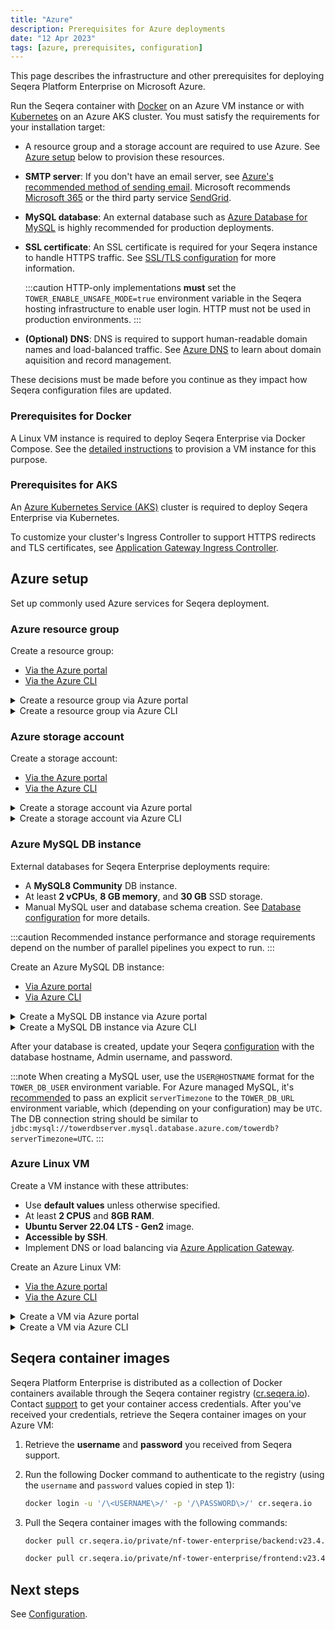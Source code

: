 ```yaml
---
title: "Azure"
description: Prerequisites for Azure deployments
date: "12 Apr 2023"
tags: [azure, prerequisites, configuration]
---
```


This page describes the infrastructure and other prerequisites for deploying Seqera Platform Enterprise on Microsoft Azure.

Run the Seqera container with [Docker](../docker-compose.mdx) on an Azure VM instance or with [Kubernetes](../kubernetes.mdx) on an Azure AKS cluster. You must satisfy the requirements for your installation target:

- A resource group and a storage account are required to use Azure. See [Azure setup](#azure-setup) below to provision these resources.

- **SMTP server**: If you don't have an email server, see [Azure's recommended method of sending email][azure-sendmail]. Microsoft recommends [Microsoft 365][msft-365] or the third party service [SendGrid][sendgrid].

- **MySQL database**: An external database such as [Azure Database for MySQL][azure-db-create-portal] is highly recommended for production deployments.

- **SSL certificate**: An SSL certificate is required for your Seqera instance to handle HTTPS traffic. See [SSL/TLS configuration](../configuration/ssl_tls.mdx#azure-deployments-use-application-gateway-for-tls-termination-and-load-balancing) for more information.

  :::caution
  HTTP-only implementations **must** set the `TOWER_ENABLE_UNSAFE_MODE=true` environment variable in the Seqera hosting infrastructure to enable user login. HTTP must not be used in production environments.
  :::

- **(Optional) DNS**: DNS is required to support human-readable domain names and load-balanced traffic. See [Azure DNS][azure-dns] to learn about domain aquisition and record management.

These decisions must be made before you continue as they impact how Seqera configuration files are updated.

### Prerequisites for Docker

A Linux VM instance is required to deploy Seqera Enterprise via Docker Compose. See the [detailed instructions](#azure-setup) to provision a VM instance for this purpose.

### Prerequisites for AKS

An [Azure Kubernetes Service (AKS)][aks-walkthrough] cluster is required to deploy Seqera Enterprise via Kubernetes.

To customize your cluster's Ingress Controller to support HTTPS redirects and TLS certificates, see [Application Gateway Ingress Controller][application-gateway-ingress].

## Azure setup

Set up commonly used Azure services for Seqera deployment.

### Azure resource group

Create a resource group:
- [Via the Azure portal][azure-rg-portal]
- [Via the Azure CLI][azure-rg-cli]

<details>
   <summary>Create a resource group via Azure portal</summary>

  1. Sign in to the [Azure portal](https://portal.azure.com).

  1. Select **Resource groups**.

  1. Select **Add**.

  1. Enter the following values:

    - **Subscription**: Select your Azure subscription.

    - **Resource group**: Enter a new resource group name (such as `towerrg`).

    - **Region**: Select the region where your assets will exist (such as `East US`).

  1. Select **Review and Create**.

  1. Select **Create**.

</details>
<details>
   <summary>Create a resource group via Azure CLI</summary>

  Run the `az group create` command:

   ```console
  az group create --name $MY_RESOURCE_GROUP_NAME --location $REGION
   ```

</details>

### Azure storage account

Create a storage account:
- [Via the Azure portal][azure-storage-portal]
- [Via the Azure CLI][azure-storage-cli]

<details>
   <summary>Create a storage account via Azure portal</summary>

  1. Sign in to the [Azure portal](https://portal.azure.com).

  1. Select **Storage accounts**.

  1. Select **Create**.

  1. Enter the following values:

    - **Subscription**: Select your Azure subscription.

    - **Resource group**: Enter your resource group name.

    - **Storage account name**: Enter a new storage account name (e.g., `towerstorage`).

    - **Region**: Select the region where your Resource Group exists (e.g., `East US`).

    - **Performance**: Select `Standard`.

    - **Redundancy**: Select `Geo-redundant storage (GRS)`.

  1. Select **Review + create**. The default values are used in the other tabs. See [Create a storage account][azure-storage] for further details on each setting.

  1. Select **Create**.

</details>
<details>
   <summary>Create a storage account via Azure CLI</summary>

  Run the `az storage account create` command:

   ```console
  az storage account create -n towerstorage -g towerrg -l eastus --sku Standard_GRS
   ```

</details>

### Azure MySQL DB instance 

External databases for Seqera Enterprise deployments require:
- A **MySQL8 Community** DB instance.
- At least **2 vCPUs**, **8 GB memory**, and **30 GB** SSD storage.
- Manual MySQL user and database schema creation. See [Database configuration](../configuration/overview.mdx#seqera-and-redis-databases) for more details.

:::caution 
Recommended instance performance and storage requirements depend on the number of parallel pipelines you expect to run. 
:::

Create an Azure MySQL DB instance:
- [Via Azure portal][azure-db-create-portal]
- [Via Azure CLI][azure-db-create-cli]

<details>
  <summary>Create a MySQL DB instance via Azure portal</summary>

  1. In the Azure portal, search for and select **Azure Database for MySQL servers**.
  1. Select **Create**.
  1. On the **Select Azure Database for MySQL deployment option** pane, select **Flexible server** as the deployment option.
  1. On the Basics tab, enter or select the following information:
    - Your **Subscription** name 
    - Your **Resource group** name 
    - A **Server name** such as `towerdbserver`
    - Your **Region**
    - The **Workload type**, based on your required `max_connections`
    - **High availability** — high availability is recommended for production deployments 
    - **Standby availability zone** — standby server zone location
    - **MySQL version** — 8.0 
    - An **Admin username** to access the server 
    - A **Password** to access the server 
    - Your **Compute + storage** requirements, considering the minimum performance requirements outlined above 
  1. Configure networking options. 
  1. Select **Review + create**, then **Create**. 

</details>
<details>
  <summary>Create a MySQL DB instance via Azure CLI</summary>

  1. Run `az mysql flexible-server create` to create your server:

  ```console
  az mysql flexible-server create --location eastus --resource-group towerrg --name towerdbserver --admin-user username --admin-password password --sku-name Standard_B2ms --tier Burstable --public-access 0.0.0.0 --storage-size 30 --version 8.0 --high-availability ZoneRedundant --zone 1 --standby-zone 3 --storage-auto-grow Enabled --iops 500
  ```

  The `sku-name`, `tier`, `storage-size`, and `iops` values depend on your performance requirements.

  1. Run `az mysql flexible-server db create` to create a database on your server:

  ```console 
  az mysql flexible-server db create --resource-group towerrg
                                   --server-name towerdbserver
                                   --database-name towerdb
  ```                                

</details>

After your database is created, update your Seqera [configuration](../configuration/overview.mdx#seqera-and-redis-databases) with the database hostname, Admin username, and password.

:::note
When creating a MySQL user, use the `USER@HOSTNAME` format for the `TOWER_DB_USER` environment variable. For Azure managed MySQL, it's [recommended][azure-db-config] to pass an explicit `serverTimezone` to the `TOWER_DB_URL` environment variable, which (depending on your configuration) may be `UTC`. The DB connection string should be similar to `jdbc:mysql://towerdbserver.mysql.database.azure.com/towerdb?serverTimezone=UTC`.
:::

### Azure Linux VM

Create a VM instance with these attributes:

- Use **default values** unless otherwise specified.
- At least **2 CPUS** and **8GB RAM**.
- **Ubuntu Server 22.04 LTS - Gen2** image.
- **Accessible by SSH**.
- Implement DNS or load balancing via [Azure Application Gateway][azure-dns].

Create an Azure Linux VM:
- [Via the Azure portal][azure-linux-vm-portal]
- [Via the Azure CLI][azure-linux-vm-cli]

<details>
  <summary>Create a VM via Azure portal</summary>

  1. Under **Basics**, select your **Subscription** and **Resource group**.
  1. Under **Instance details**:
      - Enter a **VM name**
      - Select the same **Region** as your resource group.
      - Select the **Ubuntu Server 20.04 LTS - Gen2** image.
      - Do not set the VM as an **Azure Spot instance**.
      - Select the **Size** — B2ps v2 or higher is recommended.
  1. Under **Administrator account**:
      - Select **SSH public key**
      - Enter a **username**
      - Select **Generate new key pair**
      - Enter a **Key pair name**
  1. Under **Inbound port rules**:
      - Select **Allow selected ports**
      - Select **SSH (22)** and **HTTP (80)** from the dropdown
  1. Select **Review + create** at the bottom of the page.
  1. Review your VM details, then select **Create**.
  1. When the **Generate new key pair** window opens, select **Download private key and create resource**. Your key file will be download as `myKey.pem`. Note the path to which it was downloaded.
  1. On the page for your new VM, copy the **Public IP address**. 

  To make the VM's IP address static:

  1. Enter **Public IP addresses** in the search.
  1. Under **Services**, select **Public IP addresses**.
  1. On the **Public IP addresses** page, select the entry containing your VM name. A page opens with that IP's details.
  1. Select **Configuration** from the left-hand navigation panel.
  1. Confirm that your IP address assignment is **Static**.
  1. Do not add a custom DNS name label to the VM.

  To allow ingress on port 8000:

  1. Enter **Virtual Machines** in the search bar.
  1. Under **Services**, select **Virtual machines**.
  1. On the **Virtual machines** page, select your VM name to navigate to the VM details.
  1. Select **Networking** from the left-hand navigation panel.
  1. **Add inbound port rule** for port 8000.

  Connect to the VM via SSH:

  1. On a macOS or Linux machine, open a terminal and set read-only permission on the `myKey.pem` file with `chmod 400 ~/Downloads/myKey.pem`.
  1. 
  Install Docker:

  1.  [Install Docker using the apt repository][docker].
  1.  Confirm that Docker Compose is installed:

      ```bash
      docker compose version
      Docker Compose version v2.24.1
      ```

</details>
<details>
  <summary>Create a VM via Azure CLI</summary>

  Run `az vm create`:

  ```console 
  az vm create \
    --resource-group towerrg \
    --name towervm \
    --image Canonical:0001-com-ubuntu-minimal-jammy:minimal-22_04-lts-gen2:latest \
    --admin-username username \
    --assign-identity \
    --generate-ssh-keys \
    --public-ip-sku Standard
  ```

</details>

## Seqera container images

Seqera Platform Enterprise is distributed as a collection of Docker containers available through the Seqera
container registry ([cr.seqera.io](https://cr.seqera.io)). Contact [support](https://support.seqera.io) to get your container access credentials. After you've received your credentials, retrieve the Seqera container images on your Azure VM:

1. Retrieve the **username** and **password** you received from Seqera support.
2. Run the following Docker command to authenticate to the registry (using the `username` and `password` values copied in step 1):

   ```bash
   docker login -u '/\<USERNAME\>/' -p '/\PASSWORD\>/' cr.seqera.io
   ```

3. Pull the Seqera container images with the following commands:

   ```bash
   docker pull cr.seqera.io/private/nf-tower-enterprise/backend:v23.4.3

   docker pull cr.seqera.io/private/nf-tower-enterprise/frontend:v23.4.3
   ```

## Next steps 

See [Configuration](../configuration/overview.mdx). 

[docker]: https://docs.docker.com/engine/install/ubuntu/#install-using-the-repository
[aks-walkthrough]: https://docs.microsoft.com/en-us/azure/aks/kubernetes-walkthrough-portal
[application-gateway-ingress]: https://azure.github.io/application-gateway-kubernetes-ingress/
[azure-db-create-cli]: https://learn.microsoft.com/en-us/azure/mysql/flexible-server/quickstart-create-server-cli
[azure-db-create-portal]: https://learn.microsoft.com/en-us/azure/mysql/flexible-server/quickstart-create-server-portal
[azure-db-config]: https://docs.microsoft.com/en-us/azure/mysql/connect-java#prepare-a-configuration-file-to-connect-to-azure-database-for-mysql
[azure-dns]: https://docs.microsoft.com/en-us/azure/dns/dns-overview
[azure-linux-vm-cli]: https://learn.microsoft.com/en-us/azure/virtual-machines/linux/quick-create-cli#create-the-virtual-machine
[azure-linux-vm-portal]: https://learn.microsoft.com/en-us/azure/virtual-machines/linux/quick-create-portal?tabs=ubuntu
[azure-rg-cli]: https://learn.microsoft.com/en-us/azure/virtual-machines/linux/quick-create-cli#create-a-resource-group
[azure-rg-portal]: https://docs.microsoft.com/en-us/azure/azure-resource-manager/management/manage-resource-groups-portal
[azure-sendmail]: https://docs.microsoft.com/en-us/azure/virtual-network/troubleshoot-outbound-smtp-connectivity#recommended-method-of-sending-email 
[azure-storage-portal]: https://learn.microsoft.com/en-ca/azure/storage/common/storage-account-create?tabs=azure-portal#create-a-storage-account-1
[azure-storage-cli]: https://learn.microsoft.com/en-us/cli/azure/storage/account?view=azure-cli-latest#az-storage-account-create
[msft-365]: https://docs.microsoft.com/en-us/exchange/mail-flow-best-practices/how-to-set-up-a-multifunction-device-or-application-to-send-email-using-microsoft-365-or-office-365
[sendgrid]: https://docs.sendgrid.com/for-developers/partners/microsoft-azure-2021 